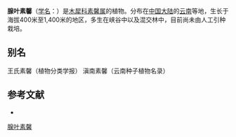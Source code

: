 {{Speciesbox
| name = 腺叶素馨
| status = 
| status_system = 
| image =
| genus = Jasminum
| species = wangii
| authority = Kobuski
}}

'''腺叶素馨'''（[[学名|学名]]：{{lang|la|''Jasminum wangii''}}）是[[木犀科|木犀科]][[素馨属|素馨属]]的植物。分布在[[中国大陆|中国大陆]]的[[云南|云南]]等地，生长于海拔400米至1,400米的地区，多生在峡谷中以及混交林中，目前尚未由人工引种栽培。

== 别名 ==
王氏素馨（植物分类学报） 滇南素馨（云南种子植物名录）

== 参考文献 ==
<div class="references-small">
* {{cite web| url =http://www.bioinfo.cn/db05/KmzwSpecies.php?action=view&id=30479| title =腺叶素馨| work =《中国高等植物数据库全库》| publisher =中国科学院微生物研究所| author =昆明植物研究所| accessdate =2009-02-26| deadurl =yes| archiveurl =https://web.archive.org/web/20160304235540/http://www.bioinfo.cn/db05/KmzwSpecies.php?action=view&id=30479| archivedate =2016-03-04}}
</div>
{{Taxonbar|from=Q15232811}}

[[Category:素馨属|腺叶素馨]]


{{植物小作品}}